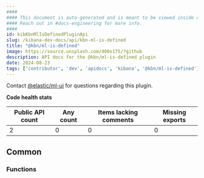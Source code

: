 ```yaml
---
####
#### This document is auto-generated and is meant to be viewed inside our experimental, new docs system.
#### Reach out in #docs-engineering for more info.
####
id: kibKbnMlIsDefinedPluginApi
slug: /kibana-dev-docs/api/kbn-ml-is-defined
title: "@kbn/ml-is-defined"
image: https://source.unsplash.com/400x175/?github
description: API docs for the @kbn/ml-is-defined plugin
date: 2024-08-23
tags: ['contributor', 'dev', 'apidocs', 'kibana', '@kbn/ml-is-defined']
---
```




Contact [@elastic/ml-ui](https://github.com/orgs/elastic/teams/ml-ui) for questions regarding this plugin.

**Code health stats**

| Public API count  | Any count | Items lacking comments | Missing exports |
|-------------------|-----------|------------------------|-----------------|
| 2 | 0 | 0 | 0 |

## Common

### Functions
<DocDefinitionList data={kbnMlIsDefinedObj.common.functions}/>

